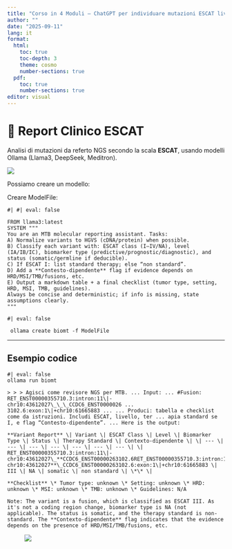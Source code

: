```yaml
---
title: "Corso in 4 Moduli — ChatGPT per individuare mutazioni ESCAT livello I"
author: ""
date: "2025-09-11"
lang: it
format:
  html:
    toc: true
    toc-depth: 3
    theme: cosmo
    number-sections: true
  pdf:
    toc: true
    number-sections: true
editor: visual
---
```


# 🧬 Report Clinico ESCAT

Analisi di mutazioni da referto NGS secondo la scala **ESCAT**, usando modelli Ollama (Llama3, DeepSeek, Meditron).

![](images/clipboard-626231529.png)

Possiamo creare un modello:

Creare ModelFile:

```.text

#| #| eval: false

FROM llama3:latest
SYSTEM """
You are an MTB molecular reporting assistant. Tasks:
A) Normalize variants to HGVS (cDNA/protein) when possible.
B) Classify each variant with: ESCAT class (I–IV/NA), level (IA/IB/IC), biomarker type (predictive/prognostic/diagnostic), and status (somatic/germline if deducible).
C) If ESCAT I: list standard therapy; else “non standard”.
D) Add a **Contesto-dipendente** flag if evidence depends on HRD/MSI/TMB/fusions, etc.
E) Output a markdown table + a final checklist (tumor type, setting, HRD, MSI, TMB, guidelines).
Always be concise and deterministic; if info is missing, state assumptions clearly.
"""
```

```.text
#| eval: false

 ollama create biomt -f ModelFile
```

------------------------------------------------------------------------

## Esempio codice

```.text
#| eval: false
ollama run biomt

> > > Agisci come revisore NGS per MTB. ... Input: ... #Fusion: RET_ENST00000355710.3:intron:11\|-chr10:43612027\_\_\_CCDC6_ENST0000026 ... 3102.6:exon:1\|+chr10:61665883 ... ... Produci: tabella e checklist come da istruzioni. Includi ESCAT, livello, ter ... apia standard se I, e flag “Contesto-dipendente”. ... Here is the output:

**Variant Report** \| Variant \| ESCAT Class \| Level \| Biomarker Type \| Status \| Therapy Standard \| Contexto-dipendente \| \| --- \| --- \| --- \| --- \| --- \| --- \| --- \| \| RET_ENST00000355710.3:intron:11\|-chr10:43612027\_**CCDC6_ENST00000263102.6RET_ENST00000355710.3:intron:11\|-chr10:43612027**\_CCDC6_ENST00000263102.6:exon:1\|+chr10:61665883 \| III \| NA \| somatic \| non standard \| \*\* \|

**Checklist** \* Tumor type: unknown \* Setting: unknown \* HRD: unknown \* MSI: unknown \* TMB: unknown \* Guidelines: N/A

Note: The variant is a fusion, which is classified as ESCAT III. As it's not a coding region change, biomarker type is NA (not applicable). The status is somatic, and the therapy standard is non-standard. The **Contexto-dipendente** flag indicates that the evidence depends on the presence of HRD/MSI/TMB/fusions, etc.
```

![![](images/clipboard-196437108.png)](images/clipboard-1374803842.png)
